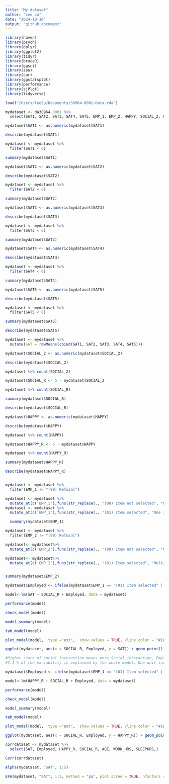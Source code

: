 ```yaml
---
title: "My dataset"
author: "Leo Lu"
date: "2024-10-10"
output: "github_document"
---
```

```r
library(haven)
library(psych)
library(dplyr)
library(ggplot2)
library(tidyr)
library(bruceR)
library(ggsci)
library(see)
library(car)
library(ggstatsplot)
library(performance)
library(sjPlot)
library(tidyverse)

load("/Users/leolu/Documents/38964-0001-Data.rda")

```

```r
mydataset <- da38964.0001 %>%
  select(SAT1, SAT2, SAT3, SAT4, SAT5, EMP_1, EMP_2, HAPPY, SOCIAL_2, AGE, WORK_HRS, SLEEPHRS,)

mydataset$SAT1 <- as.numeric(mydataset$SAT1)

describe(mydataset$SAT1)

mydataset <- mydataset %>%
  filter(SAT1 < 6)

summary(mydataset$SAT1)

mydataset$SAT2 <- as.numeric(mydataset$SAT2)

describe(mydataset$SAT2)

mydataset <- mydataset %>%
  filter(SAT2 < 6)

summary(mydataset$SAT2)

mydataset$SAT3 <- as.numeric(mydataset$SAT3)

describe(mydataset$SAT3)

mydataset <- mydataset %>%
  filter(SAT3 < 6)

summary(mydataset$SAT3)

mydataset$SAT4 <- as.numeric(mydataset$SAT4)

describe(mydataset$SAT4)

mydataset <- mydataset %>%
  filter(SAT4 < 6)

summary(mydataset$SAT4)

mydataset$SAT5 <- as.numeric(mydataset$SAT5)

describe(mydataset$SAT5)

mydataset <- mydataset %>%
  filter(SAT5 < 6)

summary(mydataset$SAT5)

describe(mydataset$SAT5)

mydataset <- mydataset %>%
  mutate(SAT = rowMeans(cbind(SAT1, SAT2, SAT3, SAT4, SAT5)))

mydataset$SOCIAL_2 <- as.numeric(mydataset$SOCIAL_2)

describe(mydataset$SOCIAL_2)

mydataset %>% count(SOCIAL_2)

mydataset$SOCIAL_R <- 5 - mydataset$SOCIAL_2

mydataset %>% count(SOCIAL_R)

summary(mydataset$SOCIAL_R)

describe(mydataset$SOCIAL_R)

mydataset$HAPPY <- as.numeric(mydataset$HAPPY)

describe(mydataset$HAPPY)

mydataset %>% count(HAPPY)

mydataset$HAPPY_R <- 5 - mydataset$HAPPY

mydataset %>% count(HAPPY_R)

summary(mydataset$HAPPY_R)

describe(mydataset$HAPPY_R)



```
```r

mydataset <- mydataset %>%
  filter(EMP_1 != "(99) Refusal")

mydataset <- mydataset %>%
  mutate_at(c('EMP_1'),funs(str_replace(., "(00) Item not selected", "Not in One Job")))
mydataset <- mydataset %>%  
  mutate_at(c('EMP_1'),funs(str_replace(., "(01) Item selected", "One Job")))

  summary(mydataset$EMP_1)

mydataset <- mydataset %>%
  filter(EMP_2 != "(99) Refusal")

mydataset<- mydataset%>%
  mutate_at(c('EMP_2'),funs(str_replace(., "(00) Item not selected", "Not in Multiple Jobs")))

mydataset<- mydataset%>%
  mutate_at(c('EMP_2'),funs(str_replace(., "(01) Item selected", "Multiple Jobs")))


summary(mydataset$EMP_2)


```

```r
mydataset$Employed <- ifelse(mydataset$EMP_1 == "(01) Item selected" | mydataset$EMP_2 == "(01) Item selected", "1", "0")

model<-lm(SAT ~ SOCIAL_R + Employed, data = mydataset)

performance(model)

check_model(model)

model_summary(model)

tab_model(model)

plot_model(model,  type ="est",  show.values = TRUE, vline.color = "#1B191999", line.size = 1.5, dot.size = 2.5, colors = "blue") + theme_bruce()

ggplot(mydataset, aes(x = SOCIAL_R, Employed, y = SAT)) + geom_point() + geom_smooth(method = lm) + theme_bruce()

#Higher score of social interaction means more Social interaction, Employed yes means employed.
#7.1 % of the variability is explained by the whole model. One unit increase in Social interaction frequency means a 0.197 increase in Satisfaction With life. Being employed means a 0.194 increase in satisfaction with life.
```

```r
mydataset$Employed <- ifelse(mydataset$EMP_1 == "(01) Item selected" | mydataset$EMP_2 == "(01) Item selected", "1", "0")

model<-lm(HAPPY_R ~ SOCIAL_R + Employed, data = mydataset)

performance(model)

check_model(model)

model_summary(model)

tab_model(model)

plot_model(model,  type ="est",  show.values = TRUE, vline.color = "#1B191999", line.size = 1.5, dot.size = 2.5, colors = "blue") + theme_bruce()

ggplot(mydataset, aes(x = SOCIAL_R, Employed, y = HAPPY_R)) + geom_point() + geom_smooth(method = lm) + theme_bruce()
```

```r
corrdataset <- mydataset %>%
  select(SAT, Employed, HAPPY_R, SOCIAL_R, AGE, WORK_HRS, SLEEPHRS,)

Corr(corrdataset)
```
```r

Alpha(mydataset, "SAT", 1:5)

EFA(mydataset, "SAT", 1:5, method = "pa", plot.scree = TRUE, nfactors = c("parallel"))


```






